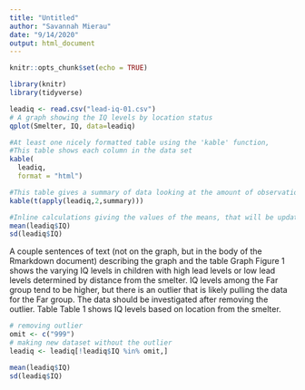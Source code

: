 ```yaml
---
title: "Untitled"
author: "Savannah Mierau"
date: "9/14/2020"
output: html_document
---
```


```r
knitr::opts_chunk$set(echo = TRUE)

```


```r
library(knitr)
library(tidyverse)

leadiq <- read.csv("lead-iq-01.csv")
# A graph showing the IQ levels by location status
qplot(Smelter, IQ, data=leadiq)

#At least one nicely formatted table using the 'kable' function,
#This table shows each column in the data set
kable(
  leadiq,
  format = "html")

#This table gives a summary of data looking at the amount of observations for each variable and the classification of the variables (character in this situation)
kable(t(apply(leadiq,2,summary)))

#Inline calculations giving the values of the means, that will be updated if the data are changed
mean(leadiq$IQ)
sd(leadiq$IQ)

```
A couple sentences of text (not on the graph, but in the body of the Rmarkdown document) describing the graph and the table
Graph
Figure 1 shows the varying IQ levels in children with high lead levels or low lead levels determined by distance from the smelter. IQ levels among the Far group tend to be higher, but there is an outlier that is likely pulling the data for the Far group. The data should be investigated after removing the outlier. 
Table
Table 1 shows IQ levels based on location from the smelter. 

```r
# removing outlier
omit <- c("999")
# making new dataset without the outlier
leadiq <- leadiq[!leadiq$IQ %in% omit,]

mean(leadiq$IQ)
sd(leadiq$IQ)
```

